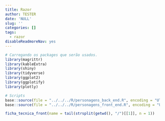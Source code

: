 ```yaml
---
title: Razor
author: TESTER
date: 'NULL'
slug: ''
categories: []
tags:
  - razor
disableReadmoreNav: yes
---
```



```r

# Carregando os packages que serão usados.
library(magrittr)
library(kableExtra)
library(shiny)
library(tidyverse)
library(ggplot2)
library(ggplotify)
library(plotly)

# Scripts
base::source(file = "../../../R/personagens_back_end.R", encoding = "UTF-8")
base::source(file = "../../../R/personagens_front_end.R", encoding = "UTF-8")
```

```r
ficha_tecnica_front(name = tail(strsplit(getwd(), "/")[[1]], n = 1))
```

